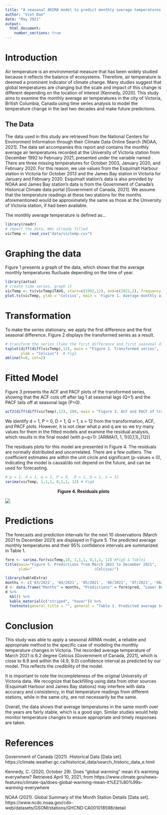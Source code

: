 ```yaml
---
title: "A seasonal ARIMA model to predict monthly average temperatures in Victoria BC"
author: "Viet Dao"
date: "May 2021"
output: 
  html_document:
    number_sections: true
---
```


# Introduction
Air temperature is an environmental measure that has been widely studied because it reflects the balance of ecosystems. Therefore, air temperature is deemed a prominent indicator of climate change. Many studies suggest that global temperatures are changing but the scale and impact of this change is different depending on the location of interest [Kennedy, 2020]. This study aims to examine the monthly average air temperatures in the city of Victoria, British Columbia, Canada using time series analysis to model the temperature change in the last two decades and make future predictions.

## The Data
The data used in this study are retrieved from the National Centers for Environment Information through their Climate Data Online Search [NOAA, 2021]. The data set accompanies this report and contains the monthly average air temperatures recorded at the University of Victoria station from December 1992 to February 2021, presented under the variable named \emph{TAVG}. There are three missing temperatures for October 2003, January 2020, and February 2020. For this reason, we use values from the Esquimalt Harbour station in Victoria for October 2013 and the James Bay station in Victoria for January and February 2020. Esquimalt station's data is also provided by NOAA and James Bay station's data is from the Government of Canada's Historical Climate data portal [Government of Canada, 2021]. We assume that the temperature readings at these two stations for the months aforementioned would be approximately the same as those at the University of Victoria station, if had been available.

The monthly average temperature is defined as...
```r
library(readr)
# import the data, NAs already filled
vicTemp <- read_csv("data/victemp.csv")
```

# Graphing the data
Figure 1 presents a graph of the data, which shows that the average monthly temperatures fluctuate depending on the time of year.
```r
library(astsa)
# create time series, graph it
vicTemp <- ts(vicTemp$TAVG, start=c(1992,12), end=c(2021,2), frequency = 12) 
plot.ts(vicTemp, ylab = 'Celcius', main = 'Figure 1. Average monthly air temperatures in Victoria') # Fig1
```

# Transformation
To make the series stationary, we apply the first difference and the first seasonal difference. Figure 2 displays the transformed series as a result.
```r
# transform the series (take the first difference and first seasonal difference)
tsplot(diff(diff(vicTemp),12), main = "Figure 2. Transformed series", 
       ylab = "Celcius")  # Fig2
abline(h=0, col=2)
```

# Fitted Model
Figure 3 presents the ACF and PACF plots of the transformed series, showing that the ACF cuts off after lag 1 at seasonal lags (Q=1) and the PACF tails off at seasonal lags (P=0).
```r
acf2(diff(diff(vicTemp),12), 100, main = "Figure 3. ACF and PACF of transformed series") # Fig3
```

We identify d = 1, P = 0, D = 1, Q = 1, s = 12 from the transformation, ACF, and PACF plots. However, it is not clear what p and q are so we try many values for them in the fitted models and examine the residual analysis, which results in the final model (with p=q=1): \[ARIMA(1, 1, 1)\times(0,1,1)_{12}\]

The residuals plots for this model are presented in Figure 4. The residuals are normally distributed and uncorrelated. There are a few outliers. The coefficient estimates are within the unit circle and significant (p-values $\approx$ 0), indicating the model is causal/do not depend on the future, and can be used for forecasting. 
```r
# p = 1, d = 1, q = 1, P = 0,  D = 1, Q = 1, s = 12
sarima(vicTemp, 1,1,1, 0,1,1, 12) # Fig4
```
<center><b>Figure 4. Residuals plots</b></center>
![](`r knitr::fig_chunk('resi-plot', 'png')`)

# Predictions
The forecasts and prediction intervals for the next 10 observations (March 2021 to December 2021) are displayed in Figure 5. The predicted average monthly temperatures and their 95\% confidence intervals are summarized in Table 1.
```r
fore <- sarima.for(vicTemp,10, 1,1,1, 0,1,1, 12) #Fig5 & Table1
title(main="Figure 5. Predictions from March 2021 to December 2021", 
      ylab="                            (Celcius)")
```

```r
library(kableExtra)
months <- c('03/2021', '04/2021', '05/2021', '06/2021', '07/2021', '08/2021', '09/2021', '10/2021', '11/2021', '12/2021')
d <- data.frame("Months" = months, "Predictions" = fore$pred, "Lower Bound" = fore$pred - 1.96*fore$se, "Upper Bound" = fore$pred - 1.96*fore$se)
d %>%
  kbl() %>%
  kable_material(c("striped", "hover")) %>%
  footnote(general_title = "", general = "Table 1. Predicted average temperatures for the next 10 monhts.") #Table1
```

# Conclusion
This study was able to apply a seasonal ARIMA model, a reliable and appropriate method to the specific case of modeling the monthly temperature changes in Victoria. The recorded average temperature of March 2021 is 6.2 degree Celcius [Government of Canada, 2021], which is close to 6.9 and within the (4.9, 9.0) confidence interval as predicted by our model. This reflects the credibility of the model.

It is important to note the incompleteness of the original University of Victoria data. We recognize that backfilling using data from other sources (Esquimalt Harbour and James Bay stations) may interfere with data accuracy and consistency, in that temperature readings from different stations, while in the same city, are not necessarily be the same.

Overall, the data shows that average temperatures in the same month over the years are fairly stable, which is a good sign. Similar studies would help monitor temperature changes to ensure appropriate and timely responses are taken.

# References
Government of Canada (2021). Historical Data [Data set]. https://climate.weather.gc.ca/historical_data/search_historic_data_e.html

Kennedy, C. (2020, October 29). Does "global warming" mean it's warming everywhere? Retrieved April 10, 2021, from https://www.climate.gov/news-features/climate-qa/does-global-warming-mean-it%E2%80%99s-warming-everywhere

NOAA (2021). Global Summary of the Month Station Details [Data set]. https://www.ncdc.noaa.gov/cdo-web/datasets/GSOM/stations/GHCND:CA001018598/detail